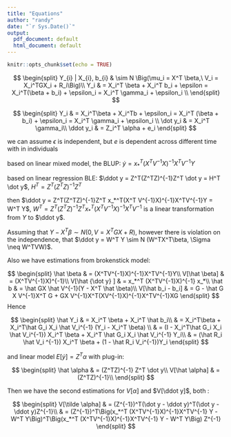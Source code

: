 ```yaml
---
title: "Equations"
author: "randy"
date: "`r Sys.Date()`"
output:
  pdf_document: default
  html_document: default
---
```


```r
knitr::opts_chunk$set(echo = TRUE)
```


$$
\begin{split}
Y_{i} | X_{i}, b_{i} & \sim N \Big(\mu_i = X^T \beta,\  V_i = X_i^TGX_i + R_i\Big)\\
Y_i & = X_i^T \beta + X_i^T b_i + \epsilon = X_i^T(\beta + b_i) + \epsilon_i = X_i^T \gamma_i + \epsilon_i \\
\end{split}
$$


$$
\begin{split}
Y_i & = X_i^T\beta + X_i^Tb + \epsilon_i = X_i^T (\beta + b_i) + \epsilon_i = X_i^T \gamma_i + \epsilon_i \\
\dot y_i & = X_i^T \gamma_i\\
\ddot y_i & = Z_i^T \alpha + e_i
\end{split}
$$

we can assume $\epsilon$ is independent, but $e$ is dependent across different time with in individuals 

based on linear mixed model, the BLUP:
$\dot y = x_*^T(X^TV^{-1}X)^{-1}X^TV^{-1}Y$

based on linear regression BLE: 
$\ddot y = Z^T(Z^TZ)^{-1}Z^T \dot y = H^T \dot y$, $H^T = Z^T(Z^TZ)^{-1}Z^T$

then $\ddot y = Z^T(Z^TZ)^{-1}Z^T x_*^T(X^T V^{-1}X)^{-1}X^TV^{-1}Y = W^T Y$, $W^T = Z^T(Z^TZ)^{-1}Z^T x_*^T(X^T V^{-1}X)^{-1}X^TV^{-1}$ is a linear transformation from $Y$ to $\ddot y$.

Assuming that $Y - X^T \beta \sim N (0, V = X^TGX + R)$, however there is violation on the independence, 
that $\ddot y = W^T Y \sim N (W^TX^T\beta, \Sigma \neq W^TVW)$.



Also we have estimations from brokenstick model: 

$$
\begin{split}
\hat \beta & = (X^TV^{-1}X)^{-1}X^TV^{-1}Y\\
V[\hat \beta] & = (X^TV^{-1}X)^{-1}\\
V[\hat {\dot y} ] & = x_*^T (X^TV^{-1}X)^{-1} x_*\\
\hat b & = \hat GX \hat V^{-1}(Y - X^T \hat \beta)\\
V[\hat b_i - b_i] & = G - \hat G X V^{-1}X^T G + GX V^{-1}X^T(XV^{-1}X)^{-1}X^TV^{-1}XG
\end{split}
$$
Hence 

$$
\begin{split}
\hat Y_i & =  X_i^T \beta + X_i^T \hat b_i\\
& = X_i^T\beta + X_i^T\hat G_i X_i \hat V_i^{-1} (Y_i - X_i^T \beta) \\
& = (I - X_i^T\hat G_i X_i \hat V_i^{-1}) X_i^T \beta + X_i^T \hat G_i X_i \hat V_i^{-1} Y_i\\
& = (\hat R_i \hat V_i ^{-1}) X_i^T \beta + (1 - \hat R_i V_i^{-1})Y_i
\end{split}
$$


and linear model $E[\dot y] = Z^T \alpha$ with plug-in:

$$
\begin{split}
\hat \alpha & = (Z^TZ)^{-1} Z^T \dot y\\
V[\hat \alpha] & = (Z^TZ)^{-1}\\
\end{split}
$$


Then we have the second estimations for $V[\alpha]$ and $V[\ddot y]$, both :

$$
\begin{split}
V[\tilde \alpha] & = (Z^{-1})^T(\dot y - \ddot y)^T(\dot y - \ddot y)Z^{-1}\\
& = (Z^{-1})^T\Big(x_*^T (X^TV^{-1}X)^{-1}X^TV^{-1} Y - W^T Y\Big)^T\Big(x_*^T (X^TV^{-1}X)^{-1}X^TV^{-1} Y - W^T Y\Big) Z^{-1}
\end{split}
$$





